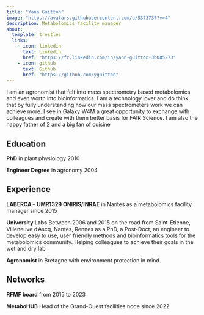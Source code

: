 ---
title: "Yann Guitton"
image: "https://avatars.githubusercontent.com/u/5373737?v=4"
description: Metabolomics facility manager
about:
  template: trestles
  links: 
    - icon: linkedin
      text: Linkedin
      href: "https://fr.linkedin.com/in/yann-guitton-3b085273"
    - icon: github
      text: Github
      href: "https://github.com/yguitton"
---

I am an agronomist that felt into mass spectrometry based metabolomics and even worth into bioinformatics. I am a technology lover and do think that by fully understanding how our mass spectrometers work we can achieve more. I see in Galaxy W4M a great opportunity to exchange with colleagues and create with them better basis for FAIR Science.
I am also the happy father of 2 and a big fan of cuisine
  
## Education

**PhD** in plant physiology 2010

**Engineer Degree** in agronomy 2004

## Experience

**LABERCA – UMR1329 ONIRIS/INRAE** in Nantes as a metabolomics facility manager since 2015

**University Labs** Between 2006 and 2015 on the road from Saint-Etienne, Villeneuve d’Ascq, Nantes, Rennes as a PhD, a Post-Doct, an engineer to develop easy to use, user friendly methods and bioinformatics tools for the metabolomics community. Helping colleagues to achieve their goals in the wet and dry lab

**Agronomist** in Bretagne with environment protection in mind.

## Networks

**RFMF board** from 2015 to 2023

**MetaboHUB** Head of the Grand-Ouest facilities node since 2022
